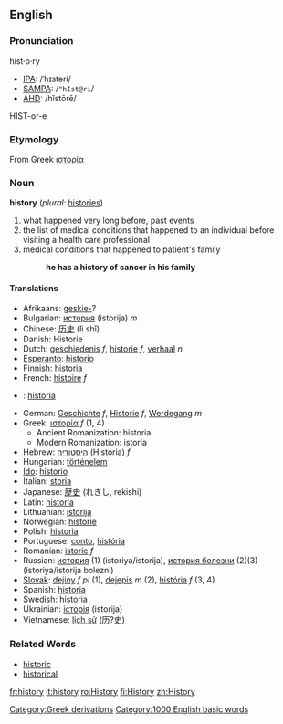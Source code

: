 {{Wikipedia}}

==English==
===Pronunciation===
hist·o·ry
*[[Wiktionary:Pronunciation_key|IPA]]: /ˈhɪstəri/
*[[Wiktionary:Pronunciation_key|SAMPA]]: /<tt>"hIst@ri</tt>/
*[[Wiktionary:Pronunciation_key|AHD]]: /hĭstōrē/
HIST-or-e

===Etymology===
From Greek [[ιστορία]]

===Noun===
'''history'''  (''plural:'' [[histories]])
# what happened very long before, past events
# the list of medical conditions that happened to an individual before visiting a health care professional
# medical conditions that happened to patient's family
#:'''he has a history of cancer in his family'''

====Translations====
*Afrikaans: [[geskie-]]?
*Bulgarian: [[история]] (istorija) ''m''
*Chinese: [[历史]] (lì shǐ)
*Danish: Historie
*Dutch: [[geschiedenis]] ''f'', [[historie]] ''f'', [[verhaal]] ''n''
*[[Esperanto]]: [[historio]]
*Finnish: [[historia#Finnish|historia]]
*French: [[histoire]] ''f''
*{{gl}}: [[historia]]
*German: [[Geschichte]] ''f'', [[Historie]] ''f'', [[Werdegang]] ''m''
*Greek: [[ιστορία]] ''f'' (1, 4)
**Ancient Romanization: historia
**Modern Romanization: istoria
*Hebrew: [[היסטוריה]] (Historia) ''f''
*Hungarian: [[történelem]]
*[[Ido]]: [[historio]]
*Italian: [[storia]]
*Japanese: [[歴史]] (れきし, rekishi)
*Latin: [[historia]]
*Lithuanian: [[istorija]]
*Norwegian: [[historie]]
*Polish: [[historia]]
*Portuguese: [[conto]], [[história]]
*Romanian: [[istorie]] ''f''
*Russian: [[история]] (1) (istoriya/istorija), [[история болезни]] (2)(3) (istoriya/istorija bolezni)
*[[Slovak]]: [[dejiny]] ''f pl'' (1), [[dejepis]] ''m'' (2), [[história]] ''f'' (3, 4)
*Spanish: [[historia]]
*Swedish: [[historia]]
*Ukrainian: [[історія]] (istorija)
*Vietnamese: [[lịch sử]] (历?史)

===Related Words===
*[[historic]]
*[[historical]]

[[Category:Greek derivations]]

[[Category:1000 English basic words]]

[[fr:history]]
[[it:history]]
[[ro:History]]
[[fi:History]]
[[zh:History]]